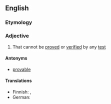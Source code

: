 ==English==

===Etymology===
{{prefix|un|provable|lang=en}}

===Adjective===
{{en-adj}}

# That cannot be [[proved]] or [[verified]] by any [[test]]

====Antonyms====
* [[provable]]

====Translations====
{{trans-top|that cannot be proved or verified}}
* Finnish: {{t|fi|[[todistettavissa]] [[olematon]]}}, {{t+|fi|todistamaton}}
* German: {{t+|de|unbeweisbar}}
{{trans-mid}}
{{trans-bottom}}